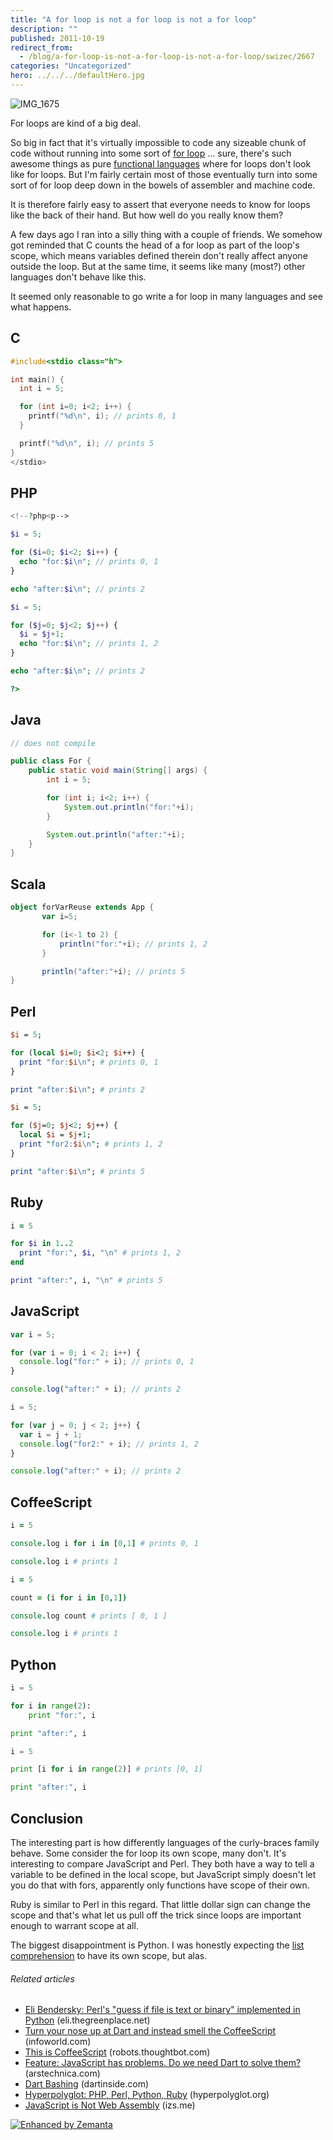 ```yaml
---
title: "A for loop is not a for loop is not a for loop"
description: ""
published: 2011-10-19
redirect_from:
  - /blog/a-for-loop-is-not-a-for-loop-is-not-a-for-loop/swizec/2667
categories: "Uncategorized"
hero: ../../../defaultHero.jpg
---
```


![IMG_1675](https://swizec.com/blog/wp-content/uploads/2011/10/6260572607_be8dca7de4_m2.jpg "IMG_1675")

For loops are kind of a big deal.

So big in fact that it's virtually impossible to code any sizeable chunk of code without running into some sort of [for loop](http://en.wikipedia.org/wiki/For_loop "For loop") ... sure, there's such awesome things as pure [functional languages](http://en.wikipedia.org/wiki/Functional_programming "Functional programming") where for loops don't look like for loops. But I'm fairly certain most of those eventually turn into some sort of for loop deep down in the bowels of assembler and machine code.

It is therefore fairly easy to assert that everyone needs to know for loops like the back of their hand. But how well do you really know them?

A few days ago I ran into a silly thing with a couple of friends. We somehow got reminded that C counts the head of a for loop as part of the loop's scope, which means variables defined therein don't really affect anyone outside the loop. But at the same time, it seems like many (most?) other languages don't behave like this.

It seemed only reasonable to go write a for loop in many languages and see what happens.

<!--more-->

## C

```C
#include<stdio class="h">

int main() {
  int i = 5;

  for (int i=0; i<2; i++) {
    printf("%d\n", i); // prints 0, 1
  }

  printf("%d\n", i); // prints 5
}
</stdio>
```

## PHP

```php
<!--?php<p-->

$i = 5;

for ($i=0; $i<2; $i++) {
  echo "for:$i\n"; // prints 0, 1
}

echo "after:$i\n"; // prints 2

$i = 5;

for ($j=0; $j<2; $j++) {
  $i = $j+1;
  echo "for:$i\n"; // prints 1, 2
}

echo "after:$i\n"; // prints 2

?>
```

## Java

```java
// does not compile

public class For {
    public static void main(String[] args) {
        int i = 5;

        for (int i; i<2; i++) {
            System.out.println("for:"+i);
        }

        System.out.println("after:"+i);
    }
}
```

## Scala

```scala
object forVarReuse extends App {
       var i=5;

       for (i<-1 to 2) {
           println("for:"+i); // prints 1, 2
       }

       println("after:"+i); // prints 5
}
```

## Perl

```perl
$i = 5;

for (local $i=0; $i<2; $i++) {
  print "for:$i\n"; # prints 0, 1
}

print "after:$i\n"; # prints 2

$i = 5;

for ($j=0; $j<2; $j++) {
  local $i = $j+1;
  print "for2:$i\n"; # prints 1, 2
}

print "after:$i\n"; # prints 5
```

## Ruby

```ruby
i = 5

for $i in 1..2
  print "for:", $i, "\n" # prints 1, 2
end

print "after:", i, "\n" # prints 5
```

## JavaScript

```javascript
var i = 5;

for (var i = 0; i < 2; i++) {
  console.log("for:" + i); // prints 0, 1
}

console.log("after:" + i); // prints 2

i = 5;

for (var j = 0; j < 2; j++) {
  var i = j + 1;
  console.log("for2:" + i); // prints 1, 2
}

console.log("after:" + i); // prints 2
```

## CoffeeScript

```coffeescript
i = 5

console.log i for i in [0,1] # prints 0, 1

console.log i # prints 1

i = 5

count = (i for i in [0,1])

console.log count # prints [ 0, 1 ]

console.log i # prints 1
```

## Python

```python
i = 5

for i in range(2):
    print "for:", i

print "after:", i

i = 5

print [i for i in range(2)] # prints [0, 1]

print "after:", i
```

## Conclusion

The interesting part is how differently languages of the curly-braces family behave. Some consider the for loop its own scope, many don't. It's interesting to compare JavaScript and Perl. They both have a way to tell a variable to be defined in the local scope, but JavaScript simply doesn't let you do that with fors, apparently only functions have scope of their own.

Ruby is similar to Perl in this regard. That little dollar sign can change the scope and that's what let us pull off the trick since loops are important enough to warrant scope at all.

The biggest disappointment is Python. I was honestly expecting the [list comprehension](http://en.wikipedia.org/wiki/List_comprehension "List comprehension") to have its own scope, but alas.

###### Related articles

- [Eli Bendersky: Perl's "guess if file is text or binary" implemented in Python](http://eli.thegreenplace.net/2011/10/19/perls-guess-if-file-is-text-or-binary-implemented-in-python/) (eli.thegreenplace.net)
- [Turn your nose up at Dart and instead smell the CoffeeScript](http://r.zemanta.com/?u=http%3A//www.infoworld.com/t/javascript/turn-your-nose-dart-and-instead-smell-the-coffeescript-176361&a=58844108&rid=eb2fce30-bdf3-42c1-b2c4-99be7c2b2888&e=592da843a0319c02f51fddfdf273c138) (infoworld.com)
- [This is CoffeeScript](http://robots.thoughtbot.com/post/9251081564/coffeescript-spartan-javascript) (robots.thoughtbot.com)
- [Feature: JavaScript has problems. Do we need Dart to solve them?](http://arstechnica.com/business/news/2011/10/javascript-has-problems-can-googles-dart-solve-them.ars) (arstechnica.com)
- [Dart Bashing](http://dartinside.com/2011/dart-bashing/) (dartinside.com)
- [Hyperpolyglot: PHP, Perl, Python, Ruby](http://hyperpolyglot.org/scripting) (hyperpolyglot.org)
- [JavaScript is Not Web Assembly](http://blog.izs.me/post/10213512387/javascript-is-not-web-assembly) (izs.me)

[![Enhanced by Zemanta](https://img.zemanta.com/zemified_e.png?x-id=eb2fce30-bdf3-42c1-b2c4-99be7c2b2888)](http://www.zemanta.com/ "Enhanced by Zemanta")
